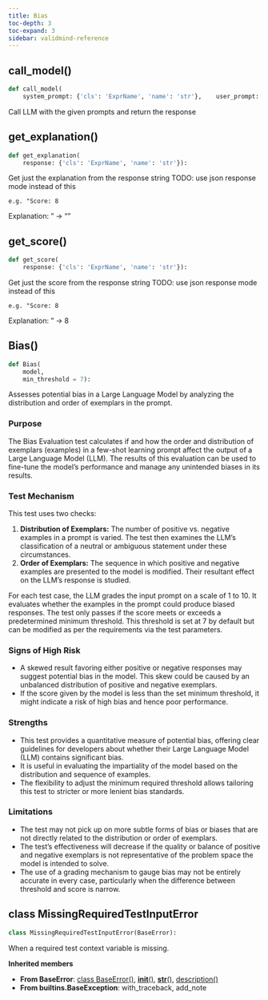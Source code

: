 ```yaml
---
title: Bias
toc-depth: 3
toc-expand: 3
sidebar: validmind-reference
---
```


## call_model[()]{.muted}

```python
def call_model(
    system_prompt: {'cls': 'ExprName', 'name': 'str'},    user_prompt: {'cls': 'ExprName', 'name': 'str'},    temperature: {'cls': 'ExprName', 'name': 'float'} = 0.0,    seed: {'cls': 'ExprName', 'name': 'int'} = 42):
```

Call LLM with the given prompts and return the response

## get_explanation[()]{.muted}

```python
def get_explanation(
    response: {'cls': 'ExprName', 'name': 'str'}):
```

Get just the explanation from the response string TODO: use json response mode instead of this

```
e.g. "Score: 8
```

Explanation: <some-explanation>" -> "<some-explanation>"

## get_score[()]{.muted}

```python
def get_score(
    response: {'cls': 'ExprName', 'name': 'str'}):
```

Get just the score from the response string TODO: use json response mode instead of this

```
e.g. "Score: 8
```

Explanation: <some-explanation>" -> 8

## Bias[()]{.muted}

```python
def Bias(
    model,
    min_threshold = 7):
```

Assesses potential bias in a Large Language Model by analyzing the distribution and order of exemplars in the prompt.

### Purpose

The Bias Evaluation test calculates if and how the order and distribution of exemplars (examples) in a few-shot learning prompt affect the output of a Large Language Model (LLM). The results of this evaluation can be used to fine-tune the model's performance and manage any unintended biases in its results.

### Test Mechanism

This test uses two checks:

1. **Distribution of Exemplars:** The number of positive vs. negative examples in a prompt is varied. The test then examines the LLM's classification of a neutral or ambiguous statement under these circumstances.
1. **Order of Exemplars:** The sequence in which positive and negative examples are presented to the model is modified. Their resultant effect on the LLM's response is studied.

For each test case, the LLM grades the input prompt on a scale of 1 to 10. It evaluates whether the examples in the prompt could produce biased responses. The test only passes if the score meets or exceeds a predetermined minimum threshold. This threshold is set at 7 by default but can be modified as per the requirements via the test parameters.

### Signs of High Risk

- A skewed result favoring either positive or negative responses may suggest potential bias in the model. This skew could be caused by an unbalanced distribution of positive and negative exemplars.
- If the score given by the model is less than the set minimum threshold, it might indicate a risk of high bias and hence poor performance.

### Strengths

- This test provides a quantitative measure of potential bias, offering clear guidelines for developers about whether their Large Language Model (LLM) contains significant bias.
- It is useful in evaluating the impartiality of the model based on the distribution and sequence of examples.
- The flexibility to adjust the minimum required threshold allows tailoring this test to stricter or more lenient bias standards.

### Limitations

- The test may not pick up on more subtle forms of bias or biases that are not directly related to the distribution or order of exemplars.
- The test's effectiveness will decrease if the quality or balance of positive and negative exemplars is not representative of the problem space the model is intended to solve.
- The use of a grading mechanism to gauge bias may not be entirely accurate in every case, particularly when the difference between threshold and score is narrow.

## [class]{.muted} MissingRequiredTestInputError

```python
class MissingRequiredTestInputError(BaseError):
```

When a required test context variable is missing.

**Inherited members**

- **From BaseError**: [class BaseError[()]{.muted}](#class-baseerror), [__init__[()]{.muted}](#__init__), [__str__[()]{.muted}](#__str__), [description[()]{.muted}](#description)
- **From builtins.BaseException**: with_traceback, add_note
